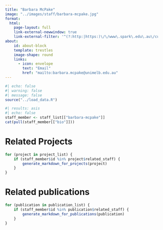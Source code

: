 ```yaml
---
title: "Barbara McPake"
image: "../images/staff/barbara-mcpake.jpg"
format:
  html:
    page-layout: full
    link-external-newwindow: true
    link-external-filter: '^(?:http:|https:)\/\/www\.spark\.edu\.au\/custom'
about:
    id: about-block
    template: trestles
    image-shape: round
    links:
      - icon: envelope
        text: "Email"
        href: "mailto:barbara.mcpake@unimelb.edu.au"
---
```

   
```r
#| echo: false
#| warning: false
#| message: false
source("../load_data.R")
```
::: {#about-block}

```r
#| results: asis
#| echo: false
staff_member <- staff_list[["barbara-mcpake"]]
cat(pull(staff_member[["bio"]]))

```

:::

# Related Projects

```r
for (project in project_list) {
    if (staff_member$id %in% project$related_staff) {
        generate_markdown_for_projects(project)
    }
}
```

# Related publications

```r
for (publication in publication_list) {
    if (staff_member$id %in% publication$related_staff) {
        generate_markdown_for_publications(publication)
    }
}
```
